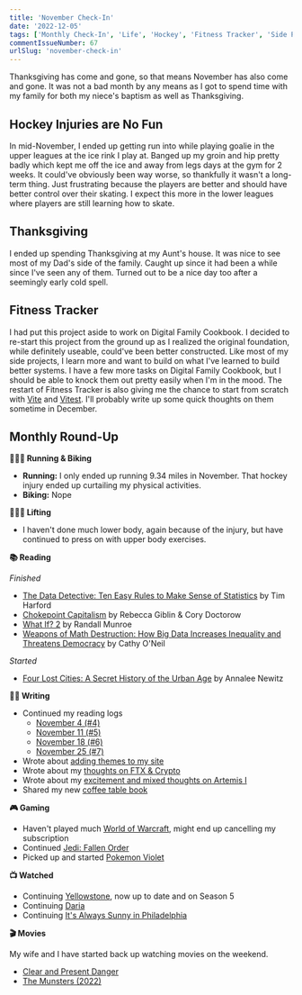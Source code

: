```yaml
---
title: 'November Check-In'
date: '2022-12-05'
tags: ['Monthly Check-In', 'Life', 'Hockey', 'Fitness Tracker', 'Side Projects']
commentIssueNumber: 67
urlSlug: 'november-check-in'
---
```


Thanksgiving has come and gone, so that means November has also come and gone. It was not a bad month by any means as I got to spend time with my family for both my niece's baptism as well as Thanksgiving.

## Hockey Injuries are No Fun
In mid-November, I ended up getting run into while playing goalie in the upper leagues at the ice rink I play at. Banged up my groin and hip pretty badly which kept me off the ice and away from legs days at the gym for 2 weeks. It could've obviously been way worse, so thankfully it wasn't a long-term thing. Just frustrating because the players are better and should have better control over their skating. I expect this more in the lower leagues where players are still learning how to skate.

## Thanksgiving
I ended up spending Thanksgiving at my Aunt's house. It was nice to see most of my Dad's side of the family. Caught up since it had been a while since I've seen any of them. Turned out to be a nice day too after a seemingly early cold spell.

## Fitness Tracker
I had put this project aside to work on Digital Family Cookbook. I decided to re-start this project from the ground up as I realized the original foundation, while definitely useable, could've been better constructed. Like most of my side projects, I learn more and want to build on what I've learned to build better systems. I have a few more tasks on Digital Family Cookbook, but I should be able to knock them out pretty easily when I'm in the mood. The restart of Fitness Tracker is also giving me the chance to start from scratch with [Vite](https://vitejs.dev/) and [Vitest](https://vitest.dev/). I'll probably write up some quick thoughts on them sometime in December.

## Monthly Round-Up

**🏃🏼‍♂️ Running & Biking**

- **Running:** I only ended up running 9.34 miles in November. That hockey injury ended up curtailing my physical activities.
- **Biking:** Nope

**🏋🏼‍♂️ Lifting**

- I haven't done much lower body, again because of the injury, but have continued to press on with upper body exercises.

**📚 Reading**

*Finished*
- [The Data Detective: Ten Easy Rules to Make Sense of Statistics](https://bookshop.org/books/the-data-detective-ten-easy-rules-to-make-sense-of-statistics/9780593084663) by Tim Harford
- [Chokepoint Capitalism](https://bookshop.org/books/chokepoint-capitalism-how-big-tech-and-big-content-captured-creative-labor-markets-and-how-we-ll-win-them-back/9780807007068) by Rebecca Giblin & Cory Doctorow
- [What If? 2](https://bookshop.org/p/books/what-if-2-additional-serious-scientific-answers-to-absurd-hypothetical-questions-randall-munroe/18153615?ean=9780525537113) by Randall Munroe
- [Weapons of Math Destruction: How Big Data Increases Inequality and Threatens Democracy](https://bookshop.org/p/books/weapons-of-math-destruction-how-big-data-increases-inequality-and-threatens-democracy-cathy-o-neil/11438502?ean=9780553418835) by Cathy O'Neil

*Started*
- [Four Lost Cities: A Secret History of the Urban Age](https://bookshop.org/p/books/four-lost-cities-a-secret-history-of-the-urban-age-annalee-newitz/16712885?ean=9780393882452) by Annalee Newitz

**✍🏻 Writing**

- Continued my reading logs
	- [November 4 (#4)](https://kpwags.com/posts/2022/11/04/reading-log-november-4-4)
	- [November 11 (#5)](https://kpwags.com/posts/2022/11/11/reading-log-november-11-5)
	- [November 18 (#6)](https://kpwags.com/posts/2022/11/18/reading-log-november-18-6)
	- [November 25 (#7)](https://kpwags.com/posts/2022/11/25/reading-log-november-25-7)
- Wrote about [adding themes to my site](https://kpwags.com/posts/2022/11/08/adding-themes)
- Wrote about my [thoughts on FTX & Crypto](https://kpwags.com/posts/2022/11/18/on-ftx-and-crypto-in-general)
- Wrote about my [excitement and mixed thoughts on Artemis I](https://kpwags.com/posts/2022/11/23/artemis-i)
- Shared my new [coffee table book](https://kpwags.com/posts/2022/11/27/apollo-remastered)

**🎮 Gaming**

- Haven't played much [World of Warcraft](https://worldofwarcraft.com/en-us/wowclassic), might end up cancelling my subscription
- Continued [Jedi: Fallen Order](https://www.ea.com/games/starwars/jedi/jedi-fallen-order)
- Picked up and started [Pokemon Violet](https://scarletviolet.pokemon.com/en-us/)

**📺 Watched**

- Continuing [Yellowstone](https://www.imdb.com/title/tt0472954/), now up to date and on Season 5
- Continuing [Daria](https://www.imdb.com/title/tt0118298/)
- Continuing [It's Always Sunny in Philadelphia](https://www.imdb.com/title/tt0472954/)

**🎬 Movies**

My wife and I have started back up watching movies on the weekend.
- [Clear and Present Danger](https://www.imdb.com/title/tt0109444/)
- [The Munsters (2022)](https://www.imdb.com/title/tt14813212/)